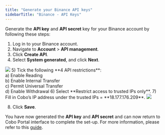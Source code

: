```yaml
---
title: "Generate your Binance API keys"
sidebarTitle: "Binance - API Keys"
---
```


Generate the **API key** and **API secret** key for your Binance account by following these steps:

1) Log in to your Binance account.
2) Navigate to **Account** > **API management**.
3) Click **Create API**.
4) Select **System generated**, and click **Next**.
<img src="/cn/images/exchange-wallet/3.png" className="screenshot_modal"/>
5) Tick the following **4 API restrictions**:<br />
    a) Enable Reading<br />
    b) Enable Internal Transfer<br />
    c) Permit Universal Transfer<br />
    d) Enable Withdrawal
6) Select **Restrict access to trusted IPs only**.
7) Fill in Cobo’s IP address under the trusted IPs = **18.177.176.209**.

<img src="/cn/images/exchange-wallet/4.png" className="screenshot_modal"/>

8) Click **Save**.

You have now generated the **API key** and **API secret** and can now return to Cobo Portal interface to complete the set-up. For more information, please refer to this [guide](https://www.binance.com/en/support/faq/how-to-create-api-keys-on-binance-360002502072).